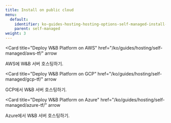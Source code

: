 ---
title: Install on public cloud
menu:
  default:
    identifier: ko-guides-hosting-hosting-options-self-managed-install-on-public-cloud-_index
    parent: self-managed
weight: 3
---

<Card
  title="Deploy W&B Platform on AWS"
  href="/ko/guides/hosting/self-managed/aws-tf/"
  arrow
>
  AWS에 W&B 서버 호스팅하기.
</Card>

<Card
  title="Deploy W&B Platform on GCP"
  href="/ko/guides/hosting/self-managed/gcp-tf/"
  arrow
>
  GCP에서 W&B 서버 호스팅하기.
</Card>

<Card
  title="Deploy W&B Platform on Azure"
  href="/ko/guides/hosting/self-managed/azure-tf/"
  arrow
>
  Azure에서 W&B 서버 호스팅하기.
</Card>
